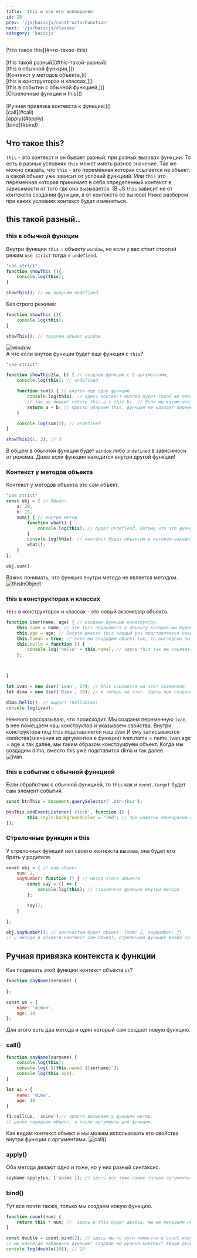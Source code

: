 ```yaml
---
title: 'this и все его воплощения'
id: 28
prev: '/js/basicjs/constructorFunction'
next: '/js/basicjs/classes'
category: 'basicjs'
---
```



<div className = 'tag_js'> [Что такое this](#что-такое-this) </div><br/>
<div className = 'tag_js'> [this такой разный](#this-такой-разный) </div>
<div className = 'mini_tag_js'> [this в обычной функции,]() </div>
<div className = 'mini_tag_js'> [Контекст у методов объекта,]() </div>
<div className = 'mini_tag_js'> [this в конструкторах и классах,]() </div>
<div className = 'mini_tag_js'> [this в событии с обычной функцией,]() </div>
<div className = 'mini_tag_js'> [Стрелочные функции и this]() </div> <br/>
<div className = 'tag_js'> [Ручная привязка контекста к функции:]() </div>
<div className = 'mini_tag_js'> [call](#call) </div>
<div className = 'mini_tag_js'> [apply](#apply) </div>
<div className = 'mini_tag_js'> [bind](#bind) </div>


##  Что такое this? ##
`this` - это контекст и он бывает разный, при разных вызовах функции. То есть в разных условиях `this` может иметь разное значение.
Так же можно сказать, что `this` - это переменная которая ссылается на объект, а какой объект уже зависит от условий функциий.
Или `this` это переменная которая принимает в себя определенный контекст в зависимости от того где она вызывается.
(В JS `this` зависит не от контекста создания функции, а от контекста ее вызова)
Ниже разберем при каких условиях контекст будет изменяться.

##  this такой разный.. ##

### this в обычной функции ### 
Внутри функции `this` = объекту `window`, но если у вас стоит строгий режим `use strict` тогда = `undefiend`.
```javaScript
"use strict";
function showThis (){
    console.log(this); 
}

showThis(); // мы получим undefined
```
Без строго режима:
```javaScript
function showThis (){
    console.log(this); 
}

showThis(); // получим объект window
```
![window](https://github.com/Aquariids/Js-Ts-React-etc../blob/main/JavaScript/img/windowThis.png)<br/>
А что если внутри функции будет еще функция с `this`?
```javaScript
"use strict"

function showThis2(a, b) { // создаем функцию с 2 аргументами, 
    console.log(this); // undefined

    function sum() { // внутри еще одну функцию
        console.log(this); // здесь контекст вызова будет такой же либо window либо undefiend.
        // так не пишем! return this.a + this.b;  // Если мы хотим что бы функция работала, нужно сделать замыкание.
        return a + b; // просто убираем this. функция не находит переменные a и b здесь и ищет их в функции выше 
    }

    console.log(sum()); // undefined
}

showThis2(1, 2); // 3
```
В общем в обычной функции будет `window` либо `undefined` в зависимоси от режима. Даже если функция находится внутри другой функции!
###  Контекст у методов объекта ###
Контекст у методов объекта это сам объект.
```javaScript
"use strict"
const obj = { // Объект 
    a: 20,
    b: 15,
    sum() { // внутри метод
        function what() {
            console.log(this); // будет undefiend. Потому что это функция внутри метода, а не сам метод объекта,
        }
        console.log(this); // контекст будет объектом в котором находится функция
        what();
    }
};

obj.sum()
```
Важно понимать, что функция внутри метода не является методом.<br/>
![thisInObject](https://github.com/Aquariids/Js-Ts-React-etc../blob/main/JavaScript/img/thisInObject.png)<br/>


###  this в конструкторах и классах ###
`this` в конструкторах и классах - это новый экземпляр объекта.
```javaScript
function User(name, age) { // создаем функцию конструктор.
    this.name = name; // эти this обращаются к объекту которые мы будем создавать 
    this.age = age; // Посути вместо this каждый раз подставляется новый экземпляр объекта.
    this.human = true; // если мы создадим объект lox, то выглядело бы это так lox.age и тд.
    this.hello = function () {
        console.log('hello' + this.name); // здесь this так же ссылается на объект который мы создали и берет его свойство name  
    };



}

let ivan = new User('ivan', 24); // this ссылается на этот экземпляр
let dima = new User('Dima', 30); // и теперь на этот. Здесь при создании мы сразу передаем значения в наши свойства name и age

dima.hello(); // выдаст (helloDima)
console.log(ivan);
```
Немного рассказываю, что происходит. Мы создаем переменную `ivan`, в нее помещаем наш конструктор и указываем свойства. Внутри конструктора под `this` подставляется наш `ivan`
И ему записываются свойства(значения из аргументов в функции) ivan.name = name. ivan.age = age и так далее, мы таким образом конструируем объект. Когда мы создадим dima, вместо this уже подставится dima и так далее.<br/>
![ivan](https://github.com/Aquariids/Js-Ts-React-etc../blob/main/JavaScript/img/ivanThis.png)<br/>


### this в событии с обычной функцией ###
Если обработчик с обычной функцией, то `this` как и `event.target` будет сам элемент события.
```javaScript
const btnThis = document.querySelector('.btn-this');

btnThis.addEventListener('click', function () {
        this.style.backgroundColor = 'red'; // при нажатии перекрасим кнопку в красный, так как this - элемент события
});
```
###  Стрелочные функции и this ###
У стрелочных функций нет своего контекста вызова, она будет его брать у родителя.
```javaScript
const obj = { // наш объект
    num: 2,
    sayNumber: function () { // метод этого объекта
        const say = () => {
            console.log(this); // стрелочная функция внутри метода
        };

        say();
    }

};

obj.sayNumber(); // контекстом будет объект  {num: 2, sayNumber: ƒ}
// у метода в объекте контекст сам объект, стрелочная функция взяла тот же контекст, что и у метода в котором она находится.

```
## Ручная привязка контекста к функции ##
 Как подвязать этой функции контекст объекта `us`?
```javaScript
function sayName(sername) {           
    
};

const us = {
    name: 'diman',
    age: 10
};
```
Для этого есть два метода и один который сам создает новую функцию.
### call() ###
```javaScript
function sayName(surname) {
    console.log(this);
    console.log(`${this.name} ${surname}`);
    console.log(this.age);
}

let us = {
    name: 'dima',
    age: 10
}

f1.call(us, 'anime');// просто вызываем у функции метод.
// далее передаем объект, а после аргументы для функции.
```
Как видим контекст объект и мы можем использовать его свойства внутри функции с аргументами.
![call()](https://github.com/Aquariids/Js-Ts-React-etc../blob/main/JavaScript/img/call.png)<br/>
### apply() ###
Оба  метода делают одно и тоже, но у них разный синтаксис.
```javaScript
sayName.apply(us, ['anime']); // здесь все тоже самое только аргументы внутри массива
```
### bind() ###
Тут все почти также, только мы создаем новую функцию.
```javaScript
function count(num) {
    return this * num; //  здесь в this будет двойка, мы ее передали ниже.
}

const double = count.bind(2); // здесь мы по сути поместли в count новую функцию и забиндили в this = 2
// мы навсегда забиндили функцию! создали ей ручной контекст ввиде двойки и теперь просто вызываем нашу double и передам нужный аргумент 
console.log(double(10)); // 20
```


